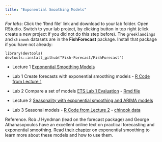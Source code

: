 ```yaml
---
title: "Exponential Smoothing Models"
---
```


*For labs*: Click the 'Rmd file' link and download to your lab folder.  Open RStudio.  Switch to your lab project, by clicking button in top right (click create a new project if you did not do this step before).  The `greeklandings` and `chinook` datasets are in the **FishForecast** package. Install that package if you have not already:

```
library(devtools)
devtools::install_github("Fish-Forecast/FishForecast")
```

- Lecture 1 [Exponential Smoothing Models](Forecasting_4-1_-_Exp_Smoothing.html)

- Lab 1 Create forecasts with exponential smoothing models - [R Code from Lecture 1](Labs/R_scripts/Forecasting 4-1 - Exp Smoothing.R)

- Lab 2 Compare a set of models [ETS Lab 1 Evaluation](ETS Lab 1 Evaluation.html) - [Rmd file](Labs/ETS Lab 1 Evaluation.Rmd)

- Lecture 2 [Seasonality with exponential smoothing and ARIMA models](Forecasting_4-2_-_ETS_Seasonality.html)

- Lab 3 Seasonal models - [R Code from Lecture 2](Labs/R_scripts/Forecasting 4-2 - ETS Seasonality.R) - [chinook data](https://fish-forecast.github.io/Catch-Forecasting-INCOIS/chinook.RData)

Reference.  Rob J Hyndman (lead on the forecast package)  and George Athanasopoulos have an excellent online text on practical forecasting and exponential smoothing. Read [their chapter](https://otexts.org/fpp2/expsmooth.html) on exponential smoothing to learn more about these models and how to use them.


